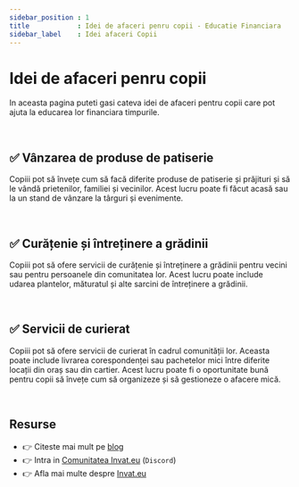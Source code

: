 ```yaml
---
sidebar_position : 1
title            : Idei de afaceri penru copii - Educatie Financiara
sidebar_label    : Idei afaceri Copii
---
```


# Idei de afaceri penru copii

In aceasta pagina puteti gasi cateva idei de afaceri pentru copii care pot ajuta la educarea lor financiara timpurile. 

<br />

## ✅ Vânzarea de produse de patiserie

Copiii pot să învețe cum să facă diferite produse de patiserie și prăjituri și să le vândă prietenilor, familiei și vecinilor. 
Acest lucru poate fi făcut acasă sau la un stand de vânzare la târguri și evenimente.

<br />

## ✅ Curățenie și întreținere a grădinii

Copiii pot să ofere servicii de curățenie și întreținere a grădinii pentru vecini sau pentru persoanele din comunitatea lor. 
Acest lucru poate include udarea plantelor, măturatul și alte sarcini de întreținere a grădinii.

<br />

## ✅ Servicii de curierat

Copiii pot să ofere servicii de curierat în cadrul comunității lor. Aceasta poate include livrarea corespondenței sau pachetelor mici între diferite locații din oraș sau din cartier. 
Acest lucru poate fi o oportunitate bună pentru copii să învețe cum să organizeze și să gestioneze o afacere mică.

<br />

## Resurse

- 👉 Citeste mai mult pe [blog](https://www.blog.invat.eu/)
- 👉 Intra in [Comunitatea Invat.eu](https://discord.gg/gQEtVe2k) (`Discord`)  
- 👉 Afla mai multe despre [Invat.eu](/intro) 

